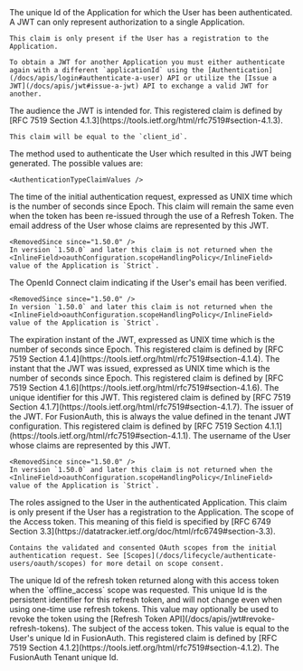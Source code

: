
<APIBlock>
  <APIField name="applicationId" type="UUID">
    The unique Id of the Application for which the User has been authenticated. A JWT can only represent authorization to a single Application.

    This claim is only present if the User has a registration to the Application.

    To obtain a JWT for another Application you must either authenticate again with a different `applicationId` using the [Authentication](/docs/apis/login#authenticate-a-user) API or utilize the [Issue a JWT](/docs/apis/jwt#issue-a-jwt) API to exchange a valid JWT for another.
  </APIField>
  <APIField name="aud" type="String">
    The audience the JWT is intended for. This registered claim is defined by [RFC 7519 Section 4.1.3](https://tools.ietf.org/html/rfc7519#section-4.1.3).

    This claim will be equal to the `client_id`.
  </APIField>
  <APIField name="authenticationType" type="String">
    The method used to authenticate the User which resulted in this JWT being generated. The possible values are:

    <AuthenticationTypeClaimValues />
  </APIField>
  <APIField name="auth_time" type="Long" since="1.36.0">
    The time of the initial authentication request, expressed as UNIX time which is the number of seconds since Epoch. This claim will remain the same even when the token has been re-issued through the use of a Refresh Token.
  </APIField>
  <APIField name="email" type="String">
    The email address of the User whose claims are represented by this JWT.

    <RemovedSince since="1.50.0" />
    In version `1.50.0` and later this claim is not returned when the <InlineField>oauthConfiguration.scopeHandlingPolicy</InlineField> value of the Application is `Strict`.
  </APIField>
  <APIField name="email_verified" type="Boolean">
    The OpenId Connect claim indicating if the User's email has been verified.

    <RemovedSince since="1.50.0" />
    In version `1.50.0` and later this claim is not returned when the <InlineField>oauthConfiguration.scopeHandlingPolicy</InlineField> value of the Application is `Strict`.
  </APIField>
  <APIField name="exp" type="Long">
    The expiration instant of the JWT, expressed as UNIX time which is the number of seconds since Epoch. This registered claim is defined by
    [RFC 7519 Section 4.1.4](https://tools.ietf.org/html/rfc7519#section-4.1.4).
  </APIField>
  <APIField name="iat" type="Long">
    The instant that the JWT was issued, expressed as UNIX time which is the number of seconds since Epoch. This registered claim is defined by
    [RFC 7519 Section 4.1.6](https://tools.ietf.org/html/rfc7519#section-4.1.6).
  </APIField>
  <APIField name="jti" type="String" since="1.18.0">
    The unique identifier for this JWT. This registered claim is defined by
    [RFC 7519 Section 4.1.7](https://tools.ietf.org/html/rfc7519#section-4.1.7).
  </APIField>
  <APIField name="iss" type="String">
    The issuer of the JWT. For FusionAuth, this is always the value defined in the tenant JWT configuration. This registered claim is defined by
    [RFC 7519 Section 4.1.1](https://tools.ietf.org/html/rfc7519#section-4.1.1).
  </APIField>
  <APIField name="preferred_username" type="String" since="1.5.0">
    The username of the User whose claims are represented by this JWT.

    <RemovedSince since="1.50.0" />
    In version `1.50.0` and later this claim is not returned when the <InlineField>oauthConfiguration.scopeHandlingPolicy</InlineField> value of the Application is `Strict`.
  </APIField>
  <APIField name="roles" type="Array<String>">
    The roles assigned to the User in the authenticated Application. This claim is only present if the User has a registration to the Application.
  </APIField>
  <APIField name="scope" type="String" since="1.50.0">
    The scope of the Access token. This meaning of this field is specified by
    [RFC 6749 Section 3.3](https://datatracker.ietf.org/doc/html/rfc6749#section-3.3).

    Contains the validated and consented OAuth scopes from the initial authentication request. See [Scopes](/docs/lifecycle/authenticate-users/oauth/scopes) for more detail on scope consent.
  </APIField>
  <APIField name="sid" type="String" since="1.37.0">
    The unique Id of the refresh token returned along with this access token when the `offline_access` scope was requested. This unique Id is the persistent identifier for this refresh token, and will not change even when using one-time use refresh tokens. This value may optionally be used to revoke the token using the [Refresh Token API](/docs/apis/jwt#revoke-refresh-tokens).
  </APIField>
  <APIField name="sub" type="UUID">
    The subject of the access token. This value is equal to the User's unique Id in FusionAuth. This registered claim is defined by [RFC 7519 Section 4.1.2](https://tools.ietf.org/html/rfc7519#section-4.1.2).
  </APIField>
  <APIField name="tid" type="UUID" since="1.36.0">
    The FusionAuth Tenant unique Id.
  </APIField>
</APIBlock>
